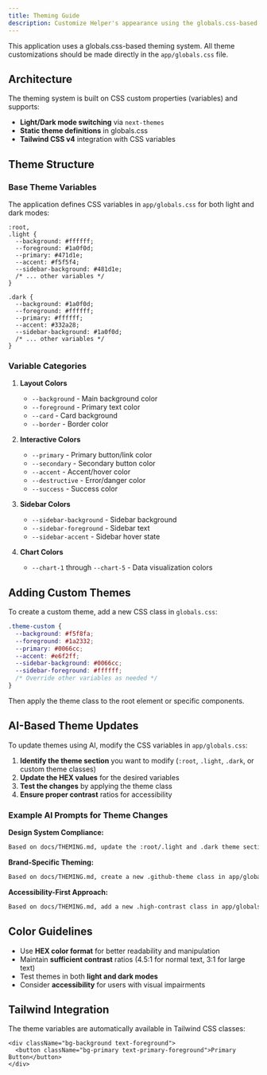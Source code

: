 ```yaml
---
title: Theming Guide
description: Customize Helper's appearance using the globals.css-based theming system
---
```


This application uses a globals.css-based theming system. All theme customizations should be made directly in the `app/globals.css` file.

## Architecture

The theming system is built on CSS custom properties (variables) and supports:

- **Light/Dark mode switching** via `next-themes`
- **Static theme definitions** in globals.css
- **Tailwind CSS v4** integration with CSS variables

## Theme Structure

### Base Theme Variables

The application defines CSS variables in `app/globals.css` for both light and dark modes:

```postcss title="globals.css"
:root,
.light {
  --background: #ffffff;
  --foreground: #1a0f0d;
  --primary: #471d1e;
  --accent: #f5f5f4;
  --sidebar-background: #481d1e;
  /* ... other variables */
}

.dark {
  --background: #1a0f0d;
  --foreground: #ffffff;
  --primary: #ffffff;
  --accent: #332a28;
  --sidebar-background: #1a0f0d;
  /* ... other variables */
}
```

### Variable Categories

1. **Layout Colors**

   - `--background` - Main background color
   - `--foreground` - Primary text color
   - `--card` - Card background
   - `--border` - Border color

2. **Interactive Colors**

   - `--primary` - Primary button/link color
   - `--secondary` - Secondary button color
   - `--accent` - Accent/hover color
   - `--destructive` - Error/danger color
   - `--success` - Success color

3. **Sidebar Colors**

   - `--sidebar-background` - Sidebar background
   - `--sidebar-foreground` - Sidebar text
   - `--sidebar-accent` - Sidebar hover state

4. **Chart Colors**
   - `--chart-1` through `--chart-5` - Data visualization colors

## Adding Custom Themes

To create a custom theme, add a new CSS class in `globals.css`:

```css title="globals.css"
.theme-custom {
  --background: #f5f8fa;
  --foreground: #1a2332;
  --primary: #0066cc;
  --accent: #e6f2ff;
  --sidebar-background: #0066cc;
  --sidebar-foreground: #ffffff;
  /* Override other variables as needed */
}
```

Then apply the theme class to the root element or specific components.

## AI-Based Theme Updates

To update themes using AI, modify the CSS variables in `app/globals.css`:

1. **Identify the theme section** you want to modify (`:root`, `.light`, `.dark`, or custom theme classes)
2. **Update the HEX values** for the desired variables
3. **Test the changes** by applying the theme class
4. **Ensure proper contrast** ratios for accessibility

### Example AI Prompts for Theme Changes

**Design System Compliance:**

```md title="design-system-prompt.md"
Based on docs/THEMING.md, update the :root/.light and .dark theme sections in app/globals.css to comply with the Department of Veterans Affairs Web Design System. Use HEX format with proper contrast ratios: background #ffffff, foreground #212121, primary #0f2a44, accent #f1f8ff, sidebar background #0f2a44. Ensure 4.5:1 contrast for normal text and test in both light and dark modes. Apply theme class to root element.
```

**Brand-Specific Theming:**

```md title="brand-specific-prompt.md"
Based on docs/THEMING.md, create a new .github-theme class in app/globals.css using HEX format and following all variable categories: background #ffffff, foreground #24292f, primary #0969da, accent #f6f8fa, sidebar background #f6f8fa. Include all layout, interactive, sidebar, and chart colors. Maintain sufficient contrast ratios and test in both light and dark modes before applying to components.
```

**Accessibility-First Approach:**

```md title="accessibility-first-prompt.md"
Based on docs/THEMING.md, add a new .high-contrast class in app/globals.css following the theming architecture. Use HEX format for all variable categories: background #000000, foreground #ffffff, primary #0099ff, accent #262626, sidebar background #0d0d0d. Ensure all combinations exceed 7:1 contrast ratio, include proper focus ring colors, and test accessibility for users with visual impairments. Apply class to root element when needed.
```

## Color Guidelines

- Use **HEX color format** for better readability and manipulation
- Maintain **sufficient contrast** ratios (4.5:1 for normal text, 3:1 for large text)
- Test themes in both **light and dark modes**
- Consider **accessibility** for users with visual impairments

## Tailwind Integration

The theme variables are automatically available in Tailwind CSS classes:

```tsx title="button.tsx"
<div className="bg-background text-foreground">
  <button className="bg-primary text-primary-foreground">Primary Button</button>
</div>
```
